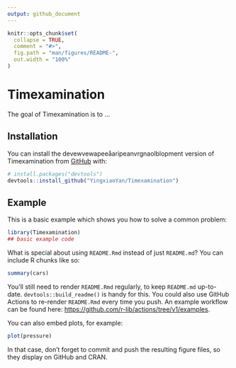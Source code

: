 ```yaml
---
output: github_document
---
```


<!-- README.md is generated from README.Rmd. Please edit that file -->

```r
knitr::opts_chunk$set(
  collapse = TRUE,
  comment = "#>",
  fig.path = "man/figures/README-",
  out.width = "100%"
)
```

# Timexamination

<!-- badges: start -->
<!-- badges: end -->

The goal of Timexamination is to ...

## Installation

You can install the devewvewapeeåaripeanvrgnaolblopment version of Timexamination from [GitHub](https://github.com/) with:

``` r
# install.packages("devtools")
devtools::install_github("YingxiaoYan/Timexamination")
```

## Example

This is a basic example which shows you how to solve a common problem:

```r
library(Timexamination)
## basic example code
```

What is special about using `README.Rmd` instead of just `README.md`? You can include R chunks like so:

```r
summary(cars)
```

You'll still need to render `README.Rmd` regularly, to keep `README.md` up-to-date. `devtools::build_readme()` is handy for this. You could also use GitHub Actions to re-render `README.Rmd` every time you push. An example workflow can be found here: <https://github.com/r-lib/actions/tree/v1/examples>.

You can also embed plots, for example:

```r
plot(pressure)
```

In that case, don't forget to commit and push the resulting figure files, so they display on GitHub and CRAN.
